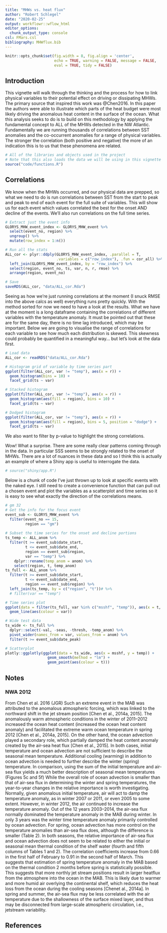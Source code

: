 ```yaml
---
title: "MHWs vs. heat flux"
author: "Robert Schlegel"
date: "2020-02-25"
output: workflowr::wflow_html
editor_options:
  chunk_output_type: console
csl: FMars.csl
bibliography: MHWflux.bib
---
```


```r
knitr::opts_chunk$set(fig.width = 8, fig.align = 'center',
                      echo = TRUE, warning = FALSE, message = FALSE, 
                      eval = TRUE, tidy = FALSE)
```

## Introduction

This vignette will walk through the thinking and the process for how to link physical variables to their potential effect on driving or dissipating MHWs. The primary source that inspired this work was @Chen2016. In this paper the authors were able to illustrate which parts of the heat budget were most likely driving the anomalous heat content in the surface of the ocean. What this analysis seeks to do is to build on this methodology by applying the fundamental concept to ALL of the MHWs detected in the NW Atlantic. Fundamentally we are running thousands of correlations between SST anomalies and the co-occurrent anomalies for a range of physical variables. The stronger the correlation (both positive and negative) the more of an indication this is to us that these phenomena are related.

```r
# All of the libraries and objects used in the project
# Note that this also loads the data we will be using in this vignette
source("code/functions.R")
```

## Correlations

We know when the MHWs occurred, and our physical data are prepped, so what we need to do is run correlations between SST from the start to peak and peak to end of each event for the full suite of variables. This will show us for each event which values correlated the best for the onset AND decline of the events. We'll also run correlations on the full time series.

```r
# Extract just the event info
GLORYS_MHW_event_index <- GLORYS_MHW_event %>% 
  select(event_no, region) %>% 
  ungroup() %>% 
  mutate(row_index = 1:n())

# Run all the stats
ALL_cor <- plyr::ddply(GLORYS_MHW_event_index, .parallel = T,
                       .variables = c("row_index"), .fun = cor_all) %>% 
  left_join(GLORYS_MHW_event_index, by = "row_index") %>% 
  select(region, event_no, ts, var, n, r, rmse) %>% 
  arrange(region, event_no)

# Save
saveRDS(ALL_cor, "data/ALL_cor.Rda")
```

Seeing as how we're just running correlations at the moment (I snuck RMSE into the above calcs as well) everything runs pretty quickly. With the method sorted for now we need to have a look at the results. What we have at the moment is a long dataframe containing the correlations of different variables with the temperature anomaly. It must be pointed out that these are for the same day, there is no time lag introduced, which may be important. Below we are going to visualise the range of correlations for each variable to see how much each distribution is skewed. This skewness could probably be quantified in a meaningful way... but let's look at the data first.

```r
# Load data
ALL_cor <- readRDS("data/ALL_cor.Rda")

# Histogram grid of variable by time series part
ggplot(filter(ALL_cor, var != "temp"), aes(x = r)) +
  geom_histogram(bins = 10) +
  facet_grid(ts ~ var)

# Stacked histogram
ggplot(filter(ALL_cor, var != "temp"), aes(x = r)) +
  geom_histogram(aes(fill = region), bins = 10) +
  facet_grid(ts ~ var)

# Dodged histogram
ggplot(filter(ALL_cor, var != "temp"), aes(x = r)) +
  geom_histogram(aes(fill = region), bins = 5, position = "dodge") +
  facet_grid(ts ~ var)
```

We also want to filter by p-value to highlight the strong correlations.

Wow! What a surprise. There are some really clear patterns coming through in the data. In particular SSS seems to be strongly related to the onset of MHWs. There are a lot of nuances in these data and so I think this is actually an example of where a Shiny app is useful to interrogate the data.

```r
# source("shiny/app.R")
```

Below is a chunk of code I've just thrown up to look at specific events with the naked eye. I still need to create a convenience function that can pull out a chosen event and plot the variables as a scatterplot and time series so it is easy to see what exactly the direction of the correlations means.

```r
# gm 32
# Get the info for the focus event
event_sub <- GLORYS_MHW_event %>% 
  filter(event_no == 15,
         region == "gm")
  
# Subset the time series for the onset and decline portions
ts_temp <- ALL_anom %>% 
  filter(t >= event_sub$date_start,
         t <= event_sub$date_end,
         region == event_sub$region, 
         var == "temp") %>% 
    dplyr::rename(temp_anom = anom) %>% 
    select(region, t, temp_anom)
ts_full <- ALL_anom %>% 
  filter(t >= event_sub$date_start,
         t <= event_sub$date_end,
         region == event_sub$region) %>% 
  left_join(ts_temp, by = c("region", "t"))# %>% 
  # filter(var == "temp")

# Time series plot
ggplot(data = filter(ts_full, var %in% c("msshf", "temp")), aes(x = t, y = anom)) +
  geom_line(aes(colour = var))

# Wide test data
ts_wide <- ts_full %>% 
  dplyr::select(-val, -seas, -thresh, -temp_anom) %>% 
  pivot_wider(names_from = var, values_from = anom) %>% 
  filter(t >= event_sub$date_peak)

# Scatterplot
plotly::ggplotly(ggplot(data = ts_wide, aes(x = msshf, y = temp)) +
                   geom_smooth(method = "lm") +
                   geom_point(aes(colour = t)))
```

## Notes

### NWA 2012

From Chen et al. 2016 (JGR)
Such an extreme event in the MAB was attributed to the anomalous atmospheric forcing, which was linked to the northward shift in the jet stream position [Chen et al., 2014a, 2015]. The anomalously warm atmospheric conditions in the winter of 2011–2012 increased the ocean heat content (increased the ocean heat content anomaly) and facilitated the extreme warm ocean temperature in spring 2012 [Chen et al., 2014a, 2015]. On the other hand, the ocean advection played a secondary role, which partially damped the heat content anomaly created by the air-sea heat flux [Chen et al., 2015].
In both cases, initial temperature and ocean advection are not sufficient to describe the seasonal mean temperature. Additional cooling (warming) in addition to ocean advection is needed to further describe the winter (spring) temperature. In comparison, using the sum of the initial temperature and air-sea flux yields a much better description of seasonal mean temperatures (Figures 5c and 5f)
While the overall role of ocean advection is smaller than that of air-sea flux in determining the winter and spring temperatures, the year-to-year changes in the relative importance is worth investigating.
Normally, given anomalous initial temperature, air will act to damp the temperature anomaly, as in winter 2007 or 2011, or even 2005 to some extent. However, in winter 2012, the air continued to increase the temperature anomaly.
Out of the 12 years 2003–2014, the air-sea flux normally dominated the temperature anomaly in the MAB during winter. In only 3 years was the winter time temperature anomaly primarily controlled by ocean advection.
For spring, ocean advection has more control on the temperature anomalies than air-sea flux does, although the difference is smaller (Table 2). In both seasons, the relative importance of air-sea flux and ocean advection does not seem to be related to either the initial or seasonal mean thermal condition of the shelf water (fourth and fifth columns of Tables 1 and 2).
The correlation coefficients increase from 0.66 in the first half of February to 0.91 in the second half of March. This suggests that estimation of spring temperature anomaly in the MAB  based  on  the  thermal  condition  2 months before spring is statistically possible.
This suggests that more northly jet stream positions result in larger heatflux from the atmosphere into the ocean in the MAB. This is likely due to warmer and more humid air overlying the continental shelf, which reduces the heat loss from the ocean during the cooling seasons [Chenet al., 2014a].
In spring and summer, the air-sea flux may be less correlated with the air temperature due to the shallowness of the surface mixed layer, and thus may be disconnected from large-scale atmospheric circulation, i.e., jetstream variability.

## References

